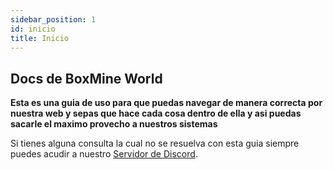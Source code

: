 ```yaml
---
sidebar_position: 1
id: inicio
title: Inicio
---
```


## Docs de BoxMine World

**Esta es una guia de uso para que puedas navegar de manera correcta por nuestra web y sepas que hace cada cosa dentro de ella y asi puedas sacarle el maximo provecho a nuestros sistemas**

Si tienes alguna consulta la cual no se resuelva con esta guia siempre puedes acudir a nuestro [Servidor de Discord](https://discord.com/servers/boxmine-world-host-bot-651776838976143392).
